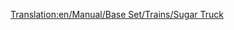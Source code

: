 [[Translation:en/Manual/Base Set/Trains/Sugar Truck]]
{{es/Vagones|Imagen=[[File:en/Sugartruck.png]]
|Nombre=Vagón de Azúcar
|PrecioNormal=2.062 € (1.031 £)
|PesoNormal=19 / 49 t
|CapacidadNormal=30 t de azúcar
|PrecioMono="
|PesoMono=19 / 54 t
|CapacidadMono=
|PrecioMag="
|PesoMag=19 / 56 t
|CapacidadMag=
|Descripción=El '''vagón de azúcar''' es necesario para transportar [[es/Manual/Base Set/Cargos/Azúcar|azúcar]] desde las [[es/Manual/Base Set/Industries/Mina de azúcar|minas de azúcar]] hasta las [[es/Manual/Base Set/Industries/Fábrica de dulces|fábricas de dulces]] en el clima [[es/Manual/Clima#Fantasía|fantasía]].
}}